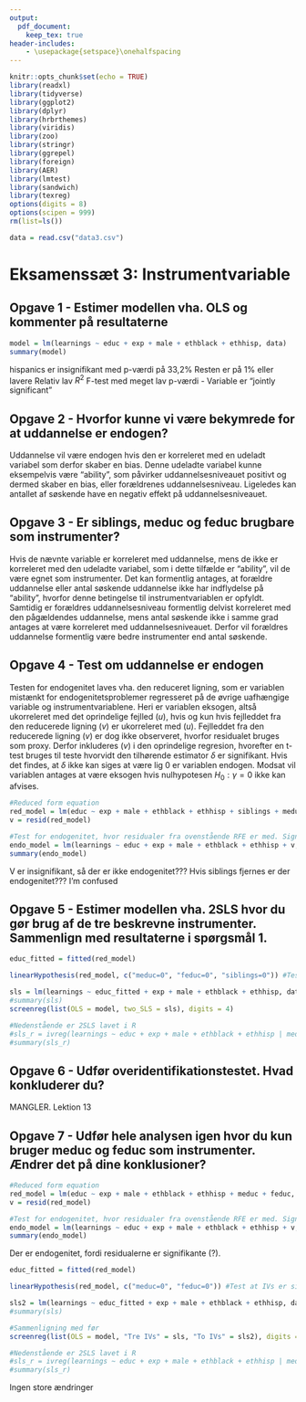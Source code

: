 ```yaml
---
output: 
  pdf_document:
    keep_tex: true
header-includes:
    - \usepackage{setspace}\onehalfspacing
---
```


```r
knitr::opts_chunk$set(echo = TRUE)
library(readxl)
library(tidyverse)
library(ggplot2)
library(dplyr)
library(hrbrthemes)
library(viridis)
library(zoo)
library(stringr)
library(ggrepel)
library(foreign)
library(AER)
library(lmtest)
library(sandwich)
library(texreg)
options(digits = 8)
options(scipen = 999)
rm(list=ls())
```

```r
data = read.csv("data3.csv")
```


# Eksamenssæt 3: Instrumentvariable

## Opgave 1 - Estimer modellen vha. OLS og kommenter på resultaterne    
```r
model = lm(learnings ~ educ + exp + male + ethblack + ethhisp, data)
summary(model)
```
hispanics er insignifikant med p-værdi på 33,2\%
Resten er på 1\% eller lavere
Relativ lav $R^2$
F-test med meget lav p-værdi - Variable er "jointly significant"

## Opgave 2 - Hvorfor kunne vi være bekymrede for at uddannelse er endogen? 
Uddannelse vil være endogen hvis den er korreleret med en udeladt variabel som derfor skaber en bias. Denne udeladte variabel kunne eksempelvis være "ability", som påvirker uddannelsesniveauet positivt og dermed skaber en bias, eller forældrenes uddannelsesniveau. Ligeledes kan antallet af søskende have en negativ effekt på uddannelsesniveauet. 

## Opgave 3 - Er siblings, meduc og feduc brugbare som instrumenter?
Hvis de nævnte variable er korreleret med uddannelse, mens de ikke er korreleret med den udeladte variabel, som i dette tilfælde er "ability", vil de være egnet som instrumenter. Det kan formentlig antages, at forældre uddannelse eller antal søskende uddannelse ikke har indflydelse på "ability", hvorfor denne betingelse til instrumentvariablen er opfyldt. Samtidig er forældres uddannelsesniveau formentlig delvist korreleret med den pågældendes uddannelse, mens antal søskende ikke i samme grad antages at være korreleret med uddannelsesniveauet. Derfor vil forældres uddannelse formentlig være bedre instrumenter end antal søskende.

## Opgave 4 - Test om uddannelse er endogen
Testen for endogenitet laves vha. den reduceret ligning, som er variablen mistænkt for endogenitetsproblemer regresseret på de øvrige uafhængige variable og instrumentvariablene. Heri er variablen eksogen, altså ukorreleret med det oprindelige fejlled ($u$), hvis og kun hvis fejlleddet fra den reducerede ligning ($v$) er ukorreleret med ($u$). Fejlleddet fra den reducerede ligning ($v$) er dog ikke observeret, hvorfor residualet bruges som proxy. Derfor inkluderes ($v$) i den oprindelige regresion, hvorefter en t-test bruges til teste hvorvidt den tilhørende estimator $\delta$ er signifikant. Hvis det findes, at $\delta$ ikke kan siges at være lig 0 er variablen endogen. Modsat vil variablen antages at være eksogen hvis nulhypotesen $H_0: \gamma = 0$ ikke kan afvises.
```r
#Reduced form equation
red_model = lm(educ ~ exp + male + ethblack + ethhisp + siblings + meduc + feduc, data)
v = resid(red_model)

#Test for endogenitet, hvor residualer fra ovenstående RFE er med. Signifkans af denne vil betyde endogenitet, tror jeg?
endo_model = lm(learnings ~ educ + exp + male + ethblack + ethhisp + v, data)
summary(endo_model)
```
V er insignifikant, så der er ikke endogenitet??? Hvis siblings fjernes er der endogenitet??? I'm confused

## Opgave 5 - Estimer modellen vha. 2SLS hvor du gør brug af de tre beskrevne instrumenter. Sammenlign med resultaterne i spørgsmål 1.
```r
educ_fitted = fitted(red_model)

linearHypothesis(red_model, c("meduc=0", "feduc=0", "siblings=0")) #Test at IVs er signifikante

sls = lm(learnings ~ educ_fitted + exp + male + ethblack + ethhisp, data)
#summary(sls)
screenreg(list(OLS = model, two_SLS = sls), digits = 4)

#Nedenstående er 2SLS lavet i R
#sls_r = ivreg(learnings ~ educ + exp + male + ethblack + ethhisp | meduc + feduc + siblings + exp + male + ethblack + ethhisp, data = data)
#summary(sls_r)
```


## Opgave 6 - Udfør overidentifikationstestet. Hvad konkluderer du?
MANGLER. Lektion 13

## Opgave 7 - Udfør hele analysen igen hvor du kun bruger meduc og feduc som instrumenter. Ændrer det på dine konklusioner?
```r
#Reduced form equation
red_model = lm(educ ~ exp + male + ethblack + ethhisp + meduc + feduc, data)
v = resid(red_model)

#Test for endogenitet, hvor residualer fra ovenstående RFE er med. Signifkans af denne vil betyde endogenitet, tror jeg?
endo_model = lm(learnings ~ educ + exp + male + ethblack + ethhisp + v, data)
summary(endo_model)
```
Der er endogenitet, fordi residualerne er signifikante (?).


```r
educ_fitted = fitted(red_model)

linearHypothesis(red_model, c("meduc=0", "feduc=0")) #Test at IVs er signifikante

sls2 = lm(learnings ~ educ_fitted + exp + male + ethblack + ethhisp, data)
#summary(sls)

#Sammenligning med før
screenreg(list(OLS = model, "Tre IVs" = sls, "To IVs" = sls2), digits = 4)

#Nedenstående er 2SLS lavet i R
#sls_r = ivreg(learnings ~ educ + exp + male + ethblack + ethhisp | meduc + feduc + exp + male + ethblack + ethhisp, data = data)
#summary(sls_r)
```
Ingen store ændringer

